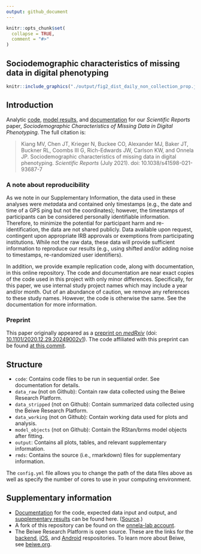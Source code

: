 ```yaml
---
output: github_document
---
```


<!-- README.md is generated from README.Rmd. Please edit that file -->

```r
knitr::opts_chunk$set(
  collapse = TRUE,
  comment = "#>"
)
```
## Sociodemographic characteristics of missing data in digital phenotyping

<p align = "center">
```r
knitr::include_graphics("./output/fig2_dist_daily_non_collection_prop.jpg")
```
</p>

## Introduction 

Analytic [code](https://github.com/mkiang/beiwe_missing_data/tree/master/code), [model results](http://htmlpreview.github.io/?https://github.com/mkiang/beiwe_missing_data/blob/master/rmd/supp_model_output_cleaned.html), and [documentation](http://htmlpreview.github.io/?https://github.com/mkiang/beiwe_missing_data/blob/master/rmd/supp_documentation_code_walkthrough.html) for our *Scientific Reports* paper, *Sociodemographic Characteristics of Missing Data in Digital Phenotyping*. The full citation is:

> Kiang MV, Chen JT, Krieger N, Buckee CO, Alexander MJ, Baker JT, Buckner RL, Coombs III G, Rich-Edwards JW, Carlson KW, and Onnela JP. Sociodemographic characteristics of missing data in digital phenotyping. *Scientific Reports* (July 2021). doi: 10.1038/s41598-021-93687-7

### A note about reproducibility

As we note in our Supplementary Information, the data used in these analyses were *meta*data and contained only timestamps (e.g., the date and time of a GPS ping but not the coordinates); however, the timestamps of participants can be considered personally identifiable information. Therefore, to minimize the potential for participant harm and re-identification, the data are not shared publicly. Data available upon request, contingent upon appropriate IRB approvals or exemptions from participating institutions. While not the raw data, these data will provide sufficient information to reproduce our results (e.g., using shifted and/or adding noise to timestamps, re-randomized user identifiers). 

In addition, we provide example replication code, along with documentation, in this online repository. The code and documentation are near exact copies of the code used in this project with only minor differences. Specifically, for this paper, we use internal study project names which may include a year and/or month. Out of an abundance of caution, we remove any references to these study names. However, the code is otherwise the same. See the documentation for more information.

### Preprint

This paper originally appeared as a [preprint on *medRxiv*]((https://www.medrxiv.org/content/10.1101/2020.12.29.20249002v1)) (doi: [10.1101/2020.12.29.20249002v1](https://www.medrxiv.org/content/10.1101/2020.12.29.20249002v1)). The code affiliated with this preprint can be found [at this commit](https://github.com/mkiang/beiwe_missing_data/tree/faba924f8ee75abd895dcc69c0f5c5c62b4eda12).

## Structure

- `code`: Contains code files to be run in sequential order. See documentation for details. 
- `data_raw`  (not on Github): Contain raw data collected using the Beiwe Research Platform.
- `data_stripped` (not on Github): Contain summarized data collected using the Beiwe Research Platform.
- `data_working` (not on Github): Contain working data used for plots and analysis.
- `model_objects` (not on Github): Contain the RStan/brms model objects after fitting.
- `output`: Contains all plots, tables, and relevant supplementary information.
- `rmds`: Contains the source (i.e., rmarkdown) files for supplementary information.

The `config.yml` file allows you to change the path of the data files above as well as specify the number of cores to use in your computing environment. 

## Supplementary information

- [Documentation](http://htmlpreview.github.io/?https://github.com/mkiang/beiwe_missing_data/blob/master/rmd/supp_documentation_code_walkthrough.html) for the code, expected data input and output, and [supplementary results](http://htmlpreview.github.io/?https://github.com/mkiang/beiwe_missing_data/blob/master/rmd/supp_model_output_cleaned.html) can be found here. ([Source](https://github.com/mkiang/beiwe_missing_data/tree/master/rmd).)
- A fork of this repository can be found on the [onnela-lab account](https://github.com/onnela-lab/beiwe_missing_data). 
- The Beiwe Research Platform is open source. These are the links for the [backend](https://github.com/onnela-lab/beiwe-backend), [iOS](https://github.com/onnela-lab/beiwe-ios), and [Android](https://github.com/onnela-lab/beiwe-android) respositories. To learn more about Beiwe, see [beiwe.org](https://www.beiwe.org).
